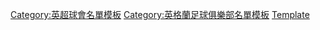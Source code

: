 {{football squad
|name        = 諾域治球員名單
|teamname    = 诺维奇城足球俱乐部
|title       = -{zh-hans:诺维奇城;zh-hk:諾域治;zh-tw:諾維奇城;}-
|bgcolor=yellow|textcolor=black|bordercolor=green
|list=<div>
{{football squad2 player|no=1|name=[[蒂姆·克魯爾|-{zh-cn:克鲁尔;zh-hk:告魯爾;zh-tw:克魯爾;zh-mo:古爾;}-]]}}
{{football squad2 player|no=2|name=[[馬克斯·亞倫斯|-{zh-hans:阿隆斯; zh-hk:艾朗斯;zh-tw:亞倫斯;}-]]}}
{{football squad2 player|no=3|name=[[薩姆·拜拉姆|-{zh-hans:拜拉姆;zh-hk:拜林;zh-tw:拜拉姆;}-]]}}
{{football squad2 player|no=4|name=[[本·吉布森|-{zh-hans:吉布森; zh-hk:吉遜;zh-tw:吉布森}-]]}}
{{football squad2 player|no=5|name=[[格蘭特·漢利|-{zh-hans:汉利;zh-hk:漢尼;zh-tw:漢利;}-]] ([[隊長 (足球)|c]])}}
{{football squad2 player|no=6|name=[[克里斯托夫·齊默爾曼|-{zh-hans:齐默尔曼;zh-hk:森馬文;zh-tw:齊默爾曼;}-]]}}
{{football squad2 player|no=7|name={{le|卢卡斯·鲁普|Lukas Rupp|-{zh-hans:鲁普;zh-hk:魯比;zh-tw:鲁普;}-}}}}
{{football squad2 player|no=8|name=[[比利·基摩亞|-{zh-cn:吉尔莫;zh-hk:基摩亞;zh-tw:吉爾莫;}-]]}}
{{football squad2 player|no=10|name=[[基蘭·道威爾|-{zh-hans:道威尔;zh-hk:杜維爾;zh-tw:道威爾;}-]]}}
{{football squad2 player|no=11|name={{le|普熱梅斯瓦夫·普瓦赫塔|Przemysław Płacheta|-{zh-hans:普瓦赫塔;zh-hk:帕拉切達;zh-tw:普瓦赫塔;}-}}}}
{{football squad2 player|no=15|name=[[奧贊·卡巴克|卡巴克]]}}
{{football squad2 player|no=17|name={{le|米洛特·拉希察|Milot Rashica|-{zh-hans:拉希察;zh-hk:拉斯卡;zh-tw:拉希察;}-}}}}
{{football squad2 player|no=18|name=[[克里斯托斯·佐利斯|-{zh-hans:斯佐利斯;zh-hk:佐利斯}-]]}}
{{football squad2 player|no=19|name={{le|積及·蘇連遜|Jacob Sørensen (footballer, born 1998)|-{zh-hans:索伦森;zh-hk:蘇連遜;zh-tw:索倫森;}-}}}}
{{football squad2 player|no=20|name={{link-en|皮耶·里斯-梅洛|Pierre Lees-Melou|-{zh-hans:里斯-梅洛;zh-hk:利斯-美路}-}}}}
{{football squad2 player|no=21|name=[[班頓·威廉斯|-{zh-hans:威廉姆斯;zh-hk:威廉斯;zh-tw:威廉姆斯;}-]]}}
{{football squad2 player|no=22|name=[[泰穆·普基|-{zh-hans:普基;zh-hk:普基;}-]]}}
{{football squad2 player|no=23|name=[[肯尼·麥克萊恩|-{zh-hans:麦克莱恩;zh-hk:麥利安;zh-tw:麥克萊恩;}-]]}}
{{football squad2 player|no=24|name=[[約書亞·薩金特|-{zh-hans:萨金特;zh-hk:沙格特}-]]}}
<!--{{football squad2 player|no=26|name={{link-en|巴利·梅巴|Bali Mumba|-{zh-hans:蒙巴;zh-hk:梅巴}-}}}}-->
{{football squad2 player|no=28|name=[[安古斯·古安|-{zh-hans:古安; zh-hk:根恩;}-]]}}
{{football squad2 player|no=30|name=[[迪米特里斯·基尼洛斯|-{zh-hans:基尼洛斯;zh-hk:基安諾里斯;}-]]}}
{{football squad2 player|no=33|name=[[邁克爾·麥戈文|-{zh-hans:麦戈文;zh-hk:麥高雲; zh-tw:麥戈文;}-]]}}
{{football squad2 player|no=35|name={{link-en|阿當·伊達|Adam Idah|-{zh-hans:伊达赫;zh-hk:伊達}-}}}}
<!--
{{football squad2 player|no=9|name=[[喬丹·赫吉爾|-{zh-hans:赫吉尔;zh-hk:侯喬;zh-tw:赫吉爾}-]]}}
{{football squad2 player|no=12|name=[[奥章·尼蘭德|尼蘭德]]}}
{{football squad2 player|no=14|name=[[托德·坎特維爾|-{zh-hans:坎特维尔; zh-hk:簡維;zh-tw:坎特維爾}-]]}}
{{football squad2 player|no=21|name={{le|丹尼爾·塞納尼|Danel Sinani|塞納尼}}}}
{{football squad2 player|no=25|name={{le|奧尼爾·靴南迪斯|Onel Hernández|-{zh-hans:埃尔南德斯; zh-hk:靴南迪斯; zh-tw:赫南德斯;}-}}}}
{{football squad2 player|no=31|name={{le|森·麥卡林|Sam McCallum|麥卡林}}}}
{{football squad2 player|no=38|name={{link-en|阿士東·奧保路夫|Aston Oxborough|-{zh-hans:奥克斯伯勒;zh-hk:奧保路夫}-}}}}
{{football squad2 player|no=43|name={{le|艾堅·法美禾|Akin Famewo|-{zh-hans:法莫沃;zh-hk:法美禾;zh-tw:法莫沃;}-}}}}
{{football squad2 player|no=44|name={{link-en|安德鲁·克奥莫巴米德利|Andrew Omobamidele|-{zh-hans:克奥莫巴米德利;zh-hk:奧莫巴米迪利}-}}}}
{{football squad2 player|no=--|name=[[蒂姆·克洛澤|-{zh-hans:克洛泽;zh-hk:高路斯;zh-tw:克洛澤;}-]]}}
{{football squad2 player|no=--|name={{link-en|馬雲·薛迪|Melvin Sitti|-{zh-hans:西蒂;zh-hk:薛迪}-}}}}
{{football squad2 player|no=--|name={{link-en|費恩·奇勒|Flynn Clarke|-{zh-hans:克拉克;zh-hk:奇勒}-}}}}
{{football squad2 player|no=—|name=[[約西普·德爾米奇|-{zh-hans:德尔米奇;zh-hk:迪米斯;zh-tw:德爾米奇;}-]]}}
{{football squad2 player|no=—|name={{le|塞巴斯蒂安·索托|Sebastian Soto|索托}}}}
-->
{{football squad manager|name=[[迪恩·史密斯|-{zh-hans:史密斯;zh-hk:史密夫;}-]]}}
</div>}}<noinclude>
{{DEFAULTSORT:Norwich City F.C.}}
{{Squad maintenance|update source=https://www.canaries.co.uk/first-team/first-team/}}
[[Category:英超球會名單模板]]
[[Category:英格蘭足球俱樂部名單模板]]
[[Category:诺里奇城足球俱乐部|Template]]
</noinclude>